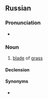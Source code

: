 ==Russian==

===Pronunciation===
* {{ru-IPA|были́ца}}

===Noun===
{{ru-noun|были́ца|f-in|были́цы|были́цы}}

# {{context|archaic|lang=ru}} [[blade]] of [[grass]]

====Declension====
{{ru-noun-table|1|были́ц|а}}

====Synonyms====
* {{l|ru|были́нка}}